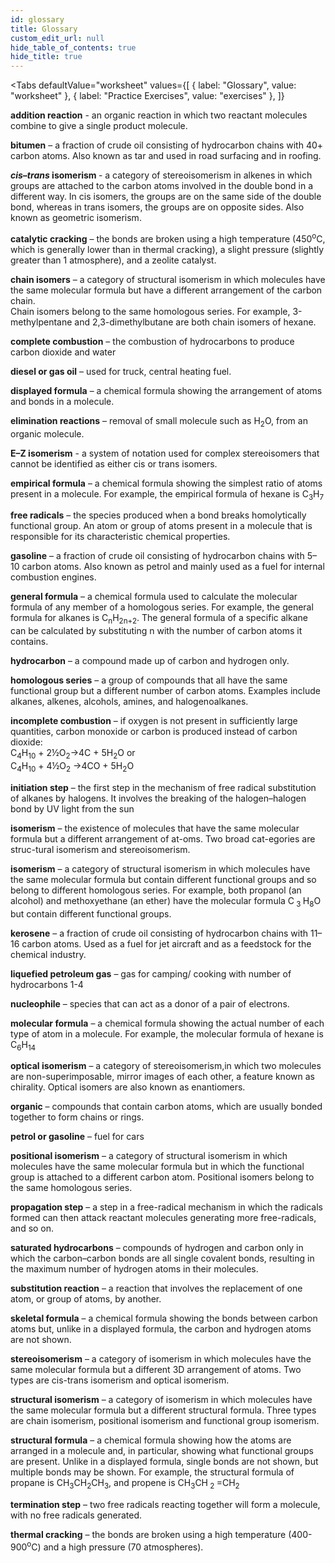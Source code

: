 ```yaml
---
id: glossary
title: Glossary
custom_edit_url: null
hide_table_of_contents: true
hide_title: true
---
```



<Tabs
  defaultValue="worksheet"
  values={[
    { label: "Glossary", value: "worksheet" },
    { label: "Practice Exercises", value: "exercises" },
  ]}
>

<TabItem value="worksheet">

<p>
  <strong>addition reaction</strong>
  <AudioButton url="/media/117.22a3c4db.mp3" /> - an organic reaction in which two
  reactant molecules combine to give a single product molecule.
</p>
<p>
  <strong>bitumen</strong>
  <AudioButton url="/media/118.51bcc907.mp3" /> – a fraction of crude oil consisting
  of hydrocarbon chains with 40+ carbon atoms. Also known as tar and used in road
  surfacing and in roofing.
</p>
<p>
  <strong>
    <em>cis–trans</em> isomerism
  </strong>
  <AudioButton url="/media/119.fe269958.mp3" /> - a category of stereoisomerism in
  alkenes in which groups are attached to the carbon atoms involved in the double
  bond in a different way. In cis isomers, the groups are on the same side of the
  double bond, whereas in trans isomers, the groups are on opposite sides. Also known
  as geometric isomerism.
</p>
<p>
  <strong>catalytic cracking</strong>
  <AudioButton url="/media/120.3d56cf5b.mp3" /> – the bonds are broken using a high
  temperature (450<sup>o</sup>C, which is generally lower than in thermal cracking),
  a slight pressure (slightly greater than 1 atmosphere), and a zeolite catalyst.
</p>
<p>
  <strong>chain isomers</strong>
  <AudioButton url="/media/121.8aef396f.mp3" /> – a category of structural isomerism
  in which molecules have the same molecular formula but have a different arrangement
  of the carbon chain.
  <br />
  Chain isomers belong to the same homologous series. For example, 3-methylpentane
  and 2,3-dimethylbutane are both chain isomers of hexane.
</p>
<p>
  <strong>complete combustion</strong>
  <AudioButton url="/media/122.2e0b93ee.mp3" /> – the combustion of hydrocarbons
  to produce carbon dioxide and water
</p>
<p>
  <strong>diesel or gas oil</strong>
  <AudioButton url="/media/123.dab80e4e.mp3" /> – used for truck, central heating
  fuel.
</p>
<p>
  <strong>displayed formula</strong>
  <AudioButton url="/media/124.53971b2c.mp3" /> – a chemical formula showing the
  arrangement of atoms and bonds in a molecule.
</p>
<p>
  <strong>elimination reactions</strong>
  <AudioButton url="/media/125.fc960418.mp3" /> – removal of small molecule such
  as H<sub>2</sub>O, from an organic molecule.
</p>
<p>
  <strong>E–Z isomerism</strong>
  <AudioButton url="/media/126.308d08b0.mp3" /> - a system of notation used for complex
  stereoisomers that cannot be identified as either cis or trans isomers.
</p>
<p>
  <strong>empirical formula</strong>
  <AudioButton url="/media/127.4dd37be1.mp3" /> – a chemical formula showing the
  simplest ratio of atoms present in a molecule. For example, the empirical formula
  of hexane is C<sub>3</sub>H<sub>7</sub>
</p>
<p>
  <strong>free radicals</strong>
  <AudioButton url="/media/128.967f88f0.mp3" /> – the species produced when a bond
  breaks homolytically functional group. An atom or group of atoms present in a molecule
  that is responsible for its characteristic chemical properties.
</p>
<p>
  <strong>gasoline</strong>
  <AudioButton url="/media/129.d57f8012.mp3" /> – a fraction of crude oil consisting
  of hydrocarbon chains with 5–10 carbon atoms. Also known as petrol and mainly used
  as a fuel for internal combustion engines.
</p>
<p>
  <strong>general formula</strong>
  <AudioButton url="/media/130.cd546ddb.mp3" /> – a chemical formula used to calculate
  the molecular formula of any member of a homologous series. For example, the general
  formula for alkanes is C<sub>n</sub>H<sub>2n+2</sub>. The general formula of a
  specific alkane can be calculated by substituting n with the number of carbon atoms
  it contains.
</p>
<p>
  <strong>hydrocarbon</strong>
  <AudioButton url="/media/131.359ec07c.mp3" /> – a compound made up of carbon and
  hydrogen only.
</p>
<p>
  <strong>homologous series</strong>
  <AudioButton url="/media/132.49d3a316.mp3" /> – a group of compounds that all have
  the same functional group but a different number of carbon atoms. Examples include
  alkanes, alkenes, alcohols, amines, and halogenoalkanes.
</p>
<p>
  <strong>incomplete combustion</strong>
  <AudioButton url="/media/133.4f0d0e99.mp3" /> – if oxygen is not present in sufficiently
  large quantities, carbon monoxide or carbon is produced instead of carbon dioxide:
  <br />C<sub>4</sub>H<sub>10</sub> + 2½O<sub>2</sub>→4C + 5H<sub>2</sub>O or
  <br />C<sub>4</sub>H<sub>10</sub> + 4½O<sub>2</sub> →4CO + 5H<sub>2</sub>O
</p>
<p>
  <strong>initiation step</strong>
  <AudioButton url="/media/134.0e142a40.mp3" /> – the first step in the mechanism
  of free radical substitution of alkanes by halogens. It involves the breaking of
  the halogen–halogen bond by UV light from the sun
</p>
<p>
  <strong>isomerism</strong>
  <AudioButton url="/media/135.d1a41022.mp3" /> – the existence of molecules that
  have the same molecular formula but a different arrangement of at-oms. Two broad
  cat-egories are struc-tural isomerism and stereoisomerism.
</p>
<p>
  <strong>isomerism</strong>
  <AudioButton url="/media/136.fa24fc0f.mp3" /> – a category of structural isomerism
  in which molecules have the same molecular formula but contain different functional
  groups and so belong to different homologous series. For example, both propanol
  (an alcohol) and methoxyethane (an ether) have the molecular formula C<sub>
    3
  </sub>H<sub>8</sub>O but contain different functional groups.
</p>
<p>
  <strong>kerosene</strong>
  <AudioButton url="/media/137.256e4020.mp3" /> – a fraction of crude oil consisting
  of hydrocarbon chains with 11–16 carbon atoms. Used as a fuel for jet aircraft
  and as a feedstock for the chemical industry.
</p>
<p>
  <strong>liquefied petroleum gas</strong>
  <AudioButton url="/media/138.dcc2b9e6.mp3" /> – gas for camping/ cooking with number
  of hydrocarbons 1-4
</p>
<p>
  <strong>nucleophile</strong>
  <AudioButton url="/media/140.63e6c1ca.mp3" /> – species that can act as a donor
  of a pair of electrons.
</p>
<p>
  <strong>molecular formula</strong>
  <AudioButton url="/media/139.48204af5.mp3" /> – a chemical formula showing the
  actual number of each type of atom in a molecule. For example, the molecular formula
  of hexane is C<sub>6</sub>H<sub>14</sub>
</p>
<p>
  <strong>optical isomerism</strong>
  <AudioButton url="/media/141.940c12ad.mp3" /> – a category of stereoisomerism,in
  which two molecules are non-superimposable, mirror images of each other, a feature
  known as chirality. Optical isomers are also known as enantiomers.
</p>
<p>
  <strong>organic</strong>
  <AudioButton url="/media/142.516fd946.mp3" /> – compounds that contain carbon atoms,
  which are usually bonded together to form chains or rings.
</p>
<p>
  <strong>petrol or gasoline</strong>
  <AudioButton url="/media/143.ef9cc870.mp3" /> – fuel for cars
</p>
<p>
  <strong>positional isomerism</strong>
  <AudioButton url="/media/144.124ccdc4.mp3" /> – a category of structural isomerism
  in which molecules have the same molecular formula but in which the functional
  group is attached to a different carbon atom. Positional isomers belong to the
  same homologous series.
</p>
<p>
  <strong>propagation step</strong>
  <AudioButton url="/media/145.6a947116.mp3" /> – a step in a free-radical mechanism
  in which the radicals formed can then attack reactant molecules generating more
  free-radicals, and so on.
</p>
<p>
  <strong>saturated hydrocarbons</strong>
  <AudioButton url="/media/146.6dec93e6.mp3" /> – compounds of hydrogen and carbon
  only in which the carbon–carbon bonds are all single covalent bonds, resulting
  in the maximum number of hydrogen atoms in their molecules.
</p>
<p>
  <strong>substitution reaction</strong>
  <AudioButton url="/media/147.333ad43a.mp3" /> – a reaction that involves the replacement
  of one atom, or group of atoms, by another.
</p>
<p>
  <strong>skeletal formula</strong>
  <AudioButton url="/media/148.975a806a.mp3" /> – a chemical formula showing the
  bonds between carbon atoms but, unlike in a displayed formula, the carbon and hydrogen
  atoms are not shown.
</p>
<p>
  <strong>stereoisomerism</strong>
  <AudioButton url="/media/149.d669b499.mp3" /> – a category of isomerism in which
  molecules have the same molecular formula but a different 3D arrangement of atoms.
  Two types are cis-trans isomerism and optical isomerism.
</p>
<p>
  <strong>structural isomerism</strong>
  <AudioButton url="/media/150.96838ec4.mp3" /> – a category of isomerism in which
  molecules have the same molecular formula but a different structural formula. Three
  types are chain isomerism, positional isomerism and functional group isomerism.
</p>
<p>
  <strong>structural formula</strong>
  <AudioButton url="/media/151.eebe68ae.mp3" /> – a chemical formula showing how
  the atoms are arranged in a molecule and, in particular, showing what functional
  groups are present. Unlike in a displayed formula, single bonds are not shown,
  but multiple bonds may be shown. For example, the structural formula of propane
  is CH<sub>3</sub>CH<sub>2</sub>CH<sub>3</sub>, and propene is CH<sub>3</sub>CH<sub>
    2
  </sub>=CH<sub>2</sub>
</p>
<p>
  <strong>termination step</strong>
  <AudioButton url="/media/152.218bae9a.mp3" /> – two free radicals reacting together
  will form a molecule, with no free radicals generated.
</p>
<p>
  <strong>thermal cracking</strong>
  <AudioButton url="/media/153.dc445f09.mp3" /> – the bonds are broken using a high
  temperature (400-900<sup>o</sup>C) and a high pressure (70 atmospheres).
</p>


</TabItem>

<TabItem value="exercises">
  <Frame src="https://learningapps.org/watch?v=ptzfw3jkt21" height="480px" />
</TabItem>

</Tabs>

